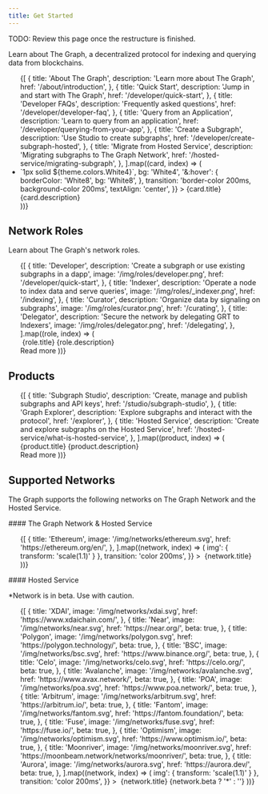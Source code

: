 ```yaml
---
title: Get Started
---
```



TODO: Review this page once the restructure is finished.

Learn about The Graph, a decentralized protocol for indexing and querying data from blockchains.

<ul
  role="list"
  sx={{
    mb: '96px',
    display: 'grid',
    gridTemplateColumns: 'repeat(auto-fit, minmax(230px, 1fr))',
    justifyItems: 'stretch',
    alignItems: 'stretch',
    gap: Spacing.XL,
  }}
>
  {[
    {
      title: 'About The Graph',
      description: 'Learn more about The Graph',
      href: '/about/introduction',
    },
    {
      title: 'Quick Start',
      description: 'Jump in and start with The Graph',
      href: '/developer/quick-start',
    },
    {
      title: 'Developer FAQs',
      description: 'Frequently asked questions',
      href: '/developer/developer-faq',
    },
    {
      title: 'Query from an Application',
      description: 'Learn to query from an application',
      href: '/developer/querying-from-your-app',
    },
    {
      title: 'Create a Subgraph',
      description: 'Use Studio to create subgraphs',
      href: '/developer/create-subgraph-hosted',
    },
    {
      title: 'Migrate from Hosted Service',
      description: 'Migrating subgraphs to The Graph Network',
      href: '/hosted-service/migrating-subgraph',
    },
  ].map((card, index) => (
    <li key={index} sx={{ aspectRatio: '258/136' }}>
      <Link
        href={card.href}
        sx={{
          display: 'flex',
          flexDirection: 'column',
          justifyContent: 'center',
          alignItems: 'center',
          minHeight: '100%',
          p: Spacing.L,
          borderRadius: BorderRadius.S,
          border: (theme) => `1px solid ${theme.colors.White4}`,
          bg: 'White4',
          '&:hover': {
            borderColor: 'White8',
            bg: 'White8',
          },
          transition: 'border-color 200ms, background-color 200ms',
          textAlign: 'center',
        }}
      >
        <Text as="h3" weight="SemiBold" size="16px">
          {card.title}
        </Text>
        <Text as="small" size="16px" color="White64">
          {card.description}
        </Text>
      </Link>
    </li>
  ))}
</ul>

## Network Roles

Learn about The Graph's network roles.

<ul
  role="list"
  sx={{
    mt: Spacing.XL,
    mb: '128px',
    display: 'grid',
    gridTemplateColumns: 'repeat(auto-fit, minmax(160px, 1fr))',
    gap: Spacing.XL,
  }}
>
  {[
    {
      title: 'Developer',
      description: 'Create a subgraph or use existing subgraphs in a dapp',
      image: '/img/roles/developer.png',
      href: '/developer/quick-start',
    },
    {
      title: 'Indexer',
      description: 'Operate a node to index data and serve queries',
      image: '/img/roles/_indexer.png',
      href: '/indexing',
    },
    {
      title: 'Curator',
      description: 'Organize data by signaling on subgraphs',
      image: '/img/roles/curator.png',
      href: '/curating',
    },
    {
      title: 'Delegator',
      description: 'Secure the network by delegating GRT to Indexers',
      image: '/img/roles/delegator.png',
      href: '/delegating',
    },
  ].map((role, index) => (
    <Flex.Column as="li" key={index}>
      <div sx={{ mb: Spacing.L }}>
        <img src={role.image} alt="" sx={{ mb: Spacing.L, width: '96px', height: '96px' }} />
        <Text as="h3" weight="SemiBold" size="20px" sx={{ textShadow: Glow.S }}>
          {role.title}
        </Text>
        <Text as="p" size="16px" color="White64" sx={{ mt: Spacing.L }}>
          {role.description}
        </Text>
      </div>
      <Text as="div" weight="SemiBold" size="16px" sx={{ mt: 'auto' }}>
        <LinkInline href={role.href}>Read more</LinkInline>
      </Text>
    </Flex.Column>
  ))}
</ul>

## Products

<ul
  role="list"
  sx={{
    mt: Spacing.XL,
    mb: '128px',
    display: 'grid',
    gridTemplateColumns: 'repeat(auto-fit, minmax(160px, 1fr))',
    gap: Spacing.XL,
  }}
>
  {[
    {
      title: 'Subgraph Studio',
      description: 'Create, manage and publish subgraphs and API keys',
      href: '/studio/subgraph-studio',
    },
    {
      title: 'Graph Explorer',
      description: 'Explore subgraphs and interact with the protocol',
      href: '/explorer',
    },
    {
      title: 'Hosted Service',
      description: 'Create and explore subgraphs on the Hosted Service',
      href: '/hosted-service/what-is-hosted-service',
    },
  ].map((product, index) => (
    <Flex.Column as="li" key={index}>
      <div sx={{ mb: Spacing.L }}>
        <Text as="h3" weight="SemiBold" size="20px" sx={{ textShadow: Glow.S }}>
          {product.title}
        </Text>
        <Text as="p" size="16px" color="White64" sx={{ mt: Spacing.L }}>
          {product.description}
        </Text>
      </div>
      <Text as="div" weight="SemiBold" size="16px" sx={{ mt: 'auto' }}>
        <LinkInline href={product.href}>Read more</LinkInline>
      </Text>
    </Flex.Column>
  ))}
</ul>

## Supported Networks

The Graph supports the following networks on The Graph Network and the Hosted Service.

<div sx={{ mt: Spacing.XXL }}>
  #### The Graph Network &amp; Hosted Service

  <ul
    role="list"
    sx={{
      mt: Spacing.L_XL,
      display: 'grid',
      gridTemplateColumns: 'repeat(auto-fill, minmax(92px, 1fr))',
      columnGap: Spacing.L_XL,
      rowGap: Spacing.XL,
    }}
  >
    {[
      {
        title: 'Ethereum',
        image: '/img/networks/ethereum.svg',
        href: 'https://ethereum.org/en/',
      },
    ].map((network, index) => (
      <Flex.Column as="li" key={index}>
        <Text as="div" size="14px" color="White48" sx={{ textAlign: 'center' }}>
          <Link
            href={network.href}
            target="_blank"
            sx={{
              display: 'flex',
              flexDirection: 'column',
              alignItems: 'center',
              color: 'White48',
              '&:hover': { color: 'White', '& > img': { transform: 'scale(1.1)' } },
              transition: 'color 200ms',
            }}
          >
            <img
              src={network.image}
              alt=""
              sx={{ mb: Spacing.M, width: '40px', height: '40px', transition: 'transform 200ms' }}
            />
            {network.title}
          </Link>
        </Text>
      </Flex.Column>
    ))}
  </ul>
</div>

<div sx={{ mt: Spacing.XXL }}>
  #### Hosted Service

\*Network is in beta. Use with caution.

  <ul
    role="list"
    sx={{
      mt: Spacing.XL,
      display: 'grid',
      gridTemplateColumns: 'repeat(auto-fill, minmax(92px, 1fr))',
      columnGap: Spacing.L_XL,
      rowGap: Spacing.XL,
    }}
  >
    {[
      {
        title: 'XDAI',
        image: '/img/networks/xdai.svg',
        href: 'https://www.xdaichain.com/',
      },
      {
        title: 'Near',
        image: '/img/networks/near.svg',
        href: 'https://near.org/',
        beta: true,
      },
      {
        title: 'Polygon',
        image: '/img/networks/polygon.svg',
        href: 'https://polygon.technology/',
        beta: true,
      },
      {
        title: 'BSC',
        image: '/img/networks/bsc.svg',
        href: 'https://www.binance.org/',
        beta: true,
      },
      {
        title: 'Celo',
        image: '/img/networks/celo.svg',
        href: 'https://celo.org/',
        beta: true,
      },
      {
        title: 'Avalanche',
        image: '/img/networks/avalanche.svg',
        href: 'https://www.avax.network/',
        beta: true,
      },
      {
        title: 'POA',
        image: '/img/networks/poa.svg',
        href: 'https://www.poa.network/',
        beta: true,
      },
      {
        title: 'Arbitrum',
        image: '/img/networks/arbitrum.svg',
        href: 'https://arbitrum.io/',
        beta: true,
      },
      {
        title: 'Fantom',
        image: '/img/networks/fantom.svg',
        href: 'https://fantom.foundation/',
        beta: true,
      },
      {
        title: 'Fuse',
        image: '/img/networks/fuse.svg',
        href: 'https://fuse.io/',
        beta: true,
      },
      {
        title: 'Optimism',
        image: '/img/networks/optimism.svg',
        href: 'https://www.optimism.io/',
        beta: true,
      },
      {
        title: 'Moonriver',
        image: '/img/networks/moonriver.svg',
        href: 'https://moonbeam.network/networks/moonriver/',
        beta: true,
      },
      {
        title: 'Aurora',
        image: '/img/networks/aurora.svg',
        href: 'https://aurora.dev/',
        beta: true,
      },
    ].map((network, index) => (
      <Flex.Column as="li" key={index}>
        <Text as="div" size="14px" color="White48" sx={{ textAlign: 'center' }}>
          <Link
            href={network.href}
            target="_blank"
            sx={{
              display: 'flex',
              flexDirection: 'column',
              alignItems: 'center',
              color: 'White48',
              '&:hover': { color: 'White', '& > img': { transform: 'scale(1.1)' } },
              transition: 'color 200ms',
            }}
          >
            <img
              src={network.image}
              alt=""
              sx={{ mb: Spacing.M, width: '40px', height: '40px', transition: 'transform 200ms' }}
            />
            {network.title}
            {network.beta ? '*' : ''}
          </Link>
        </Text>
      </Flex.Column>
    ))}
  </ul>
</div>
